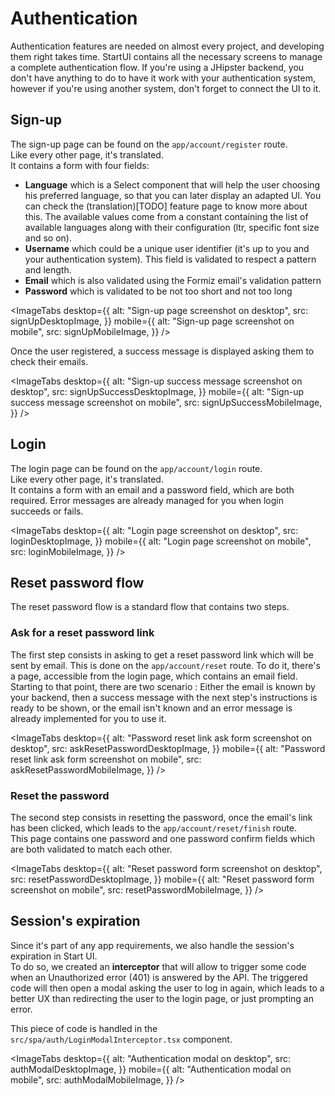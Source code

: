# Authentication

Authentication features are needed on almost every project, and developing them right takes time.
StartUI contains all the necessary screens to manage a complete authentication flow.
If you're using a JHipster backend, you don't have anything to do to have it work with your authentication system,
however if you're using another system, don't forget to connect the UI to it.

## Sign-up

The sign-up page can be found on the `app/account/register` route.  
Like every other page, it's translated.  
It contains a form with four fields:

- **Language** which is a Select component that will help the user choosing his preferred language, so that you can later display an
  adapted UI. You can check the (translation)[TODO] feature page to know more about this.
  The available values come from a constant containing the list of available languages along with their configuration (ltr, specific font size and so on).
- **Username** which could be a unique user identifier (it's up to you and your authentication system). This field is validated
  to respect a pattern and length.
- **Email** which is also validated using the Formiz email's validation pattern
- **Password** which is validated to be not too short and not too long


<ImageTabs
  desktop={{
    alt: "Sign-up page screenshot on desktop",
    src: signUpDesktopImage,
  }}
  mobile={{
    alt: "Sign-up page screenshot on mobile",
    src: signUpMobileImage,
  }}
/>

Once the user registered, a success message is displayed asking them to check their emails.


<ImageTabs
  desktop={{
    alt: "Sign-up success message screenshot on desktop",
    src: signUpSuccessDesktopImage,
  }}
  mobile={{
    alt: "Sign-up success message screenshot on mobile",
    src: signUpSuccessMobileImage,
  }}
/>

## Login

The login page can be found on the `app/account/login` route.  
Like every other page, it's translated.  
It contains a form with an email and a password field, which are both required. Error messages are already managed for you
when login succeeds or fails.


<ImageTabs
  desktop={{
    alt: "Login page screenshot on desktop",
    src: loginDesktopImage,
  }}
  mobile={{
    alt: "Login page screenshot on mobile",
    src: loginMobileImage,
  }}
/>

## Reset password flow

The reset password flow is a standard flow that contains two steps.

### Ask for a reset password link

The first step consists in asking to get a reset password link which will be sent by email. This is done on the
`app/account/reset` route.
To do it, there's a page, accessible from the login page, which contains an email field. Starting to that point, there
are two scenario :
Either the email is known by your backend, then a success message with the next step's instructions is ready to be shown,
or the email isn't known and an error message is already implemented for you to use it.


<ImageTabs
  desktop={{
    alt: "Password reset link ask form screenshot on desktop",
    src: askResetPasswordDesktopImage,
  }}
  mobile={{
    alt: "Password reset link ask form screenshot on mobile",
    src: askResetPasswordMobileImage,
  }}
/>

### Reset the password

The second step consists in resetting the password, once the email's link has been clicked, which leads to the
`app/account/reset/finish` route.  
This page contains one password and one password confirm fields which are both validated to match each other.


<ImageTabs
  desktop={{
    alt: "Reset password form screenshot on desktop",
    src: resetPasswordDesktopImage,
  }}
  mobile={{
    alt: "Reset password form screenshot on mobile",
    src: resetPasswordMobileImage,
  }}
/>

## Session's expiration

Since it's part of any app requirements, we also handle the session's expiration in Start UI.  
To do so, we created an **interceptor** that will allow to trigger some code when an Unauthorized error (401) is
answered by the API. The triggered code will then open a modal asking the user to log in again, which leads to a better
UX than redirecting the user to the login page, or just prompting an error.

This piece of code is handled in the `src/spa/auth/LoginModalInterceptor.tsx` component.


<ImageTabs
  desktop={{
    alt: "Authentication modal on desktop",
    src: authModalDesktopImage,
  }}
  mobile={{
    alt: "Authentication modal on mobile",
    src: authModalMobileImage,
  }}
/>
